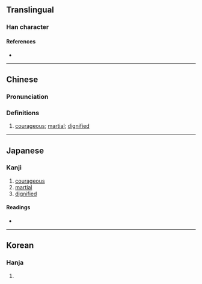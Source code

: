 {{character info}}
==Translingual==

===Han character===
{{Han char|rn=9|rad=人|as=12|sn=14|four=27220|canj=OANB|ids=⿰亻閒}}

====References====
* {{Han ref|kx=0117.190|dkj=01122|dj=0249.050|hdz=10222.080|uh=50E9|ud=20713|bh=B9B7|bd=47543}}

----

==Chinese==
{{zh-forms}}

===Pronunciation===
{{zh-pron
|m=xiàn
|m-s=
|dg=
|c=haan5
|c-t=
|g=
|h=pfs=
|j=
|md=
|mn=
|mn-t=
|w=
|x=
|mc=y
|oc=y
|cat=a
}}

===Definitions===
{{zh-hanzi}}

# [[courageous]]; [[martial]]; [[dignified]]

----

==Japanese==

===Kanji===
{{ja-kanji|grade=|rs=人12}}

# [[courageous]]
# [[martial]]
# [[dignified]]

====Readings====
* {{ja-readings|on=かん, けん, げん}}

----

==Korean==

===Hanja===
{{ko-hanja|hangeul=한|rv=han|mr=han}}

# {{rfdef|ko|sort=人12}}